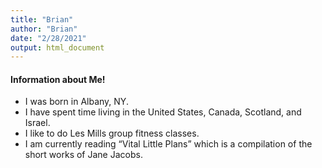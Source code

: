 ```yaml
---
title: "Brian"
author: "Brian"
date: "2/28/2021"
output: html_document
---
```


#### Information about Me!

* I was born in Albany, NY.
* I have spent time living in the United States, Canada, Scotland, and Israel.
* I like to do Les Mills group fitness classes.
* I am currently reading "Vital Little Plans" which is a compilation of the short works of Jane Jacobs.